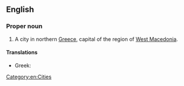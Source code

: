 ==English==
{{wikipedia}}

===Proper noun===
{{en-proper noun}}

# A city in northern [[Greece]], capital of the region of [[West Macedonia]].

====Translations====
{{trans-top|city}}
*Greek: {{t+|el|Κοζάνη}}
{{trans-mid}}
{{trans-bottom}}

[[Category:en:Cities]]